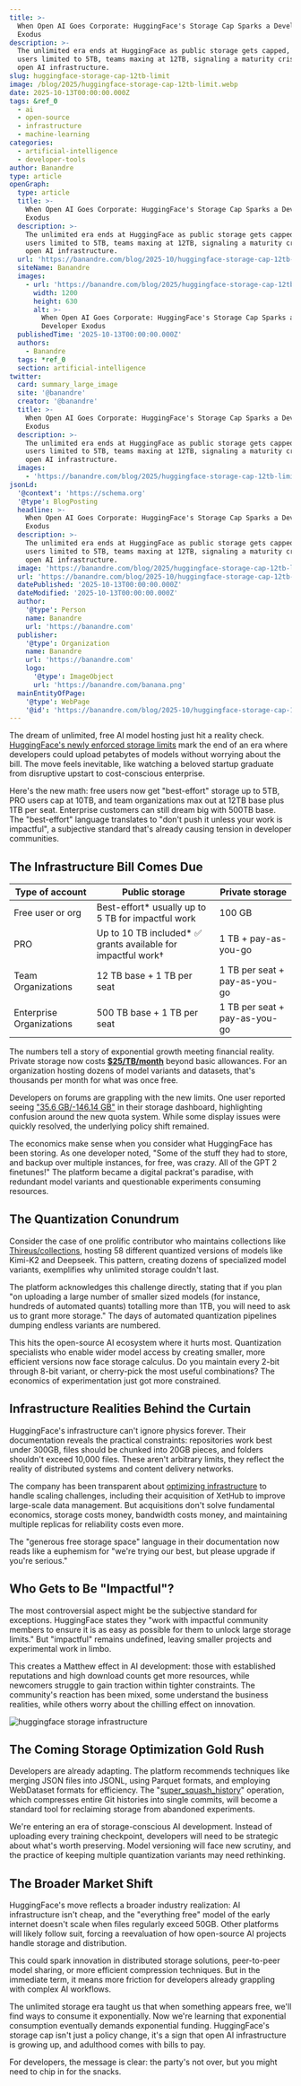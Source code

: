 ```yaml
---
title: >-
  When Open AI Goes Corporate: HuggingFace's Storage Cap Sparks a Developer
  Exodus
description: >-
  The unlimited era ends at HuggingFace as public storage gets capped, free
  users limited to 5TB, teams maxing at 12TB, signaling a maturity crisis in
  open AI infrastructure.
slug: huggingface-storage-cap-12tb-limit
image: /blog/2025/huggingface-storage-cap-12tb-limit.webp
date: 2025-10-13T00:00:00.000Z
tags: &ref_0
  - ai
  - open-source
  - infrastructure
  - machine-learning
categories:
  - artificial-intelligence
  - developer-tools
author: Banandre
type: article
openGraph:
  type: article
  title: >-
    When Open AI Goes Corporate: HuggingFace's Storage Cap Sparks a Developer
    Exodus
  description: >-
    The unlimited era ends at HuggingFace as public storage gets capped, free
    users limited to 5TB, teams maxing at 12TB, signaling a maturity crisis in
    open AI infrastructure.
  url: 'https://banandre.com/blog/2025-10/huggingface-storage-cap-12tb-limit'
  siteName: Banandre
  images:
    - url: 'https://banandre.com/blog/2025/huggingface-storage-cap-12tb-limit.webp'
      width: 1200
      height: 630
      alt: >-
        When Open AI Goes Corporate: HuggingFace's Storage Cap Sparks a
        Developer Exodus
  publishedTime: '2025-10-13T00:00:00.000Z'
  authors:
    - Banandre
  tags: *ref_0
  section: artificial-intelligence
twitter:
  card: summary_large_image
  site: '@banandre'
  creator: '@banandre'
  title: >-
    When Open AI Goes Corporate: HuggingFace's Storage Cap Sparks a Developer
    Exodus
  description: >-
    The unlimited era ends at HuggingFace as public storage gets capped, free
    users limited to 5TB, teams maxing at 12TB, signaling a maturity crisis in
    open AI infrastructure.
  images:
    - 'https://banandre.com/blog/2025/huggingface-storage-cap-12tb-limit.webp'
jsonLd:
  '@context': 'https://schema.org'
  '@type': BlogPosting
  headline: >-
    When Open AI Goes Corporate: HuggingFace's Storage Cap Sparks a Developer
    Exodus
  description: >-
    The unlimited era ends at HuggingFace as public storage gets capped, free
    users limited to 5TB, teams maxing at 12TB, signaling a maturity crisis in
    open AI infrastructure.
  image: 'https://banandre.com/blog/2025/huggingface-storage-cap-12tb-limit.webp'
  url: 'https://banandre.com/blog/2025-10/huggingface-storage-cap-12tb-limit'
  datePublished: '2025-10-13T00:00:00.000Z'
  dateModified: '2025-10-13T00:00:00.000Z'
  author:
    '@type': Person
    name: Banandre
    url: 'https://banandre.com'
  publisher:
    '@type': Organization
    name: Banandre
    url: 'https://banandre.com'
    logo:
      '@type': ImageObject
      url: 'https://banandre.com/banana.png'
  mainEntityOfPage:
    '@type': WebPage
    '@id': 'https://banandre.com/blog/2025-10/huggingface-storage-cap-12tb-limit'
---
```


The dream of unlimited, free AI model hosting just hit a reality check. [HuggingFace's newly enforced storage limits](https://huggingface.co/docs/hub/en/storage-limits) mark the end of an era where developers could upload petabytes of models without worrying about the bill. The move feels inevitable, like watching a beloved startup graduate from disruptive upstart to cost-conscious enterprise.

Here's the new math: free users now get "best-effort" storage up to 5TB, PRO users cap at 10TB, and team organizations max out at 12TB base plus 1TB per seat. Enterprise customers can still dream big with 500TB base. The "best-effort" language translates to "don't push it unless your work is impactful", a subjective standard that's already causing tension in developer communities.

## The Infrastructure Bill Comes Due

| Type of account                   | Public storage                            | Private storage                                       |
|-----------------------------------|---------------------------------------------|--------------------------------------------------------|
| Free user or org                  | Best-effort* usually up to 5 TB for impactful work | 100 GB                                                |
| PRO                              | Up to 10 TB included* ✅ grants available for impactful work† | 1 TB + pay-as-you-go                                  |
| Team Organizations                | 12 TB base + 1 TB per seat                   | 1 TB per seat + pay-as-you-go                         |
| Enterprise Organizations          | 500 TB base + 1 TB per seat                  | 1 TB per seat + pay-as-you-go                         |


The numbers tell a story of exponential growth meeting financial reality. Private storage now costs [**$25/TB/month**](https://huggingface.co/docs/hub/en/storage-limits#pay-as-you-go-price) beyond basic allowances. For an organization hosting dozens of model variants and datasets, that's thousands per month for what was once free.

Developers on forums are grappling with the new limits. One user reported seeing ["35.6 GB/-146.14 GB"](https://discuss.huggingface.co/t/storage-quota-out-of-limit/168966) in their storage dashboard, highlighting confusion around the new quota system. While some display issues were quickly resolved, the underlying policy shift remained.

The economics make sense when you consider what HuggingFace has been storing. As one developer noted, "Some of the stuff they had to store, and backup over multiple instances, for free, was crazy. All of the GPT 2 finetunes!" The platform became a digital packrat's paradise, with redundant model variants and questionable experiments consuming resources.

## The Quantization Conundrum

Consider the case of one prolific contributor who maintains collections like [Thireus/collections](https://huggingface.co/Thireus/collections), hosting 58 different quantized versions of models like Kimi-K2 and Deepseek. This pattern, creating dozens of specialized model variants, exemplifies why unlimited storage couldn't last.

The platform acknowledges this challenge directly, stating that if you plan "on uploading a large number of smaller sized models (for instance, hundreds of automated quants) totalling more than 1TB, you will need to ask us to grant more storage." The days of automated quantization pipelines dumping endless variants are numbered.

This hits the open-source AI ecosystem where it hurts most. Quantization specialists who enable wider model access by creating smaller, more efficient versions now face storage calculus. Do you maintain every 2-bit through 8-bit variant, or cherry-pick the most useful combinations? The economics of experimentation just got more constrained.

## Infrastructure Realities Behind the Curtain

HuggingFace's infrastructure can't ignore physics forever. Their documentation reveals the practical constraints: repositories work best under 300GB, files should be chunked into 20GB pieces, and folders shouldn't exceed 10,000 files. These aren't arbitrary limits, they reflect the reality of distributed systems and content delivery networks.

The company has been transparent about [optimizing infrastructure](https://huggingface.co/blog/xethub-joins-hf) to handle scaling challenges, including their acquisition of XetHub to improve large-scale data management. But acquisitions don't solve fundamental economics, storage costs money, bandwidth costs money, and maintaining multiple replicas for reliability costs even more.

The "generous free storage space" language in their documentation now reads like a euphemism for "we're trying our best, but please upgrade if you're serious."

## Who Gets to Be "Impactful"?

The most controversial aspect might be the subjective standard for exceptions. HuggingFace states they "work with impactful community members to ensure it is as easy as possible for them to unlock large storage limits." But "impactful" remains undefined, leaving smaller projects and experimental work in limbo.

This creates a Matthew effect in AI development: those with established reputations and high download counts get more resources, while newcomers struggle to gain traction within tighter constraints. The community's reaction has been mixed, some understand the business realities, while others worry about the chilling effect on innovation.

![huggingface storage infrastructure](/blog/2025/huggingface-ends-unlimited-public-storage-capping-at-12tb_image.png)

## The Coming Storage Optimization Gold Rush

Developers are already adapting. The platform recommends techniques like merging JSON files into JSONL, using Parquet formats, and employing WebDataset formats for efficiency. The "[super_squash_history](https://huggingface.co/docs/huggingface_hub/main/en/package_reference/hf_api#huggingface_hub.HfApi.super_squash_history)" operation, which compresses entire Git histories into single commits, will become a standard tool for reclaiming storage from abandoned experiments.

We're entering an era of storage-conscious AI development. Instead of uploading every training checkpoint, developers will need to be strategic about what's worth preserving. Model versioning will face new scrutiny, and the practice of keeping multiple quantization variants may need rethinking.

## The Broader Market Shift

HuggingFace's move reflects a broader industry realization: AI infrastructure isn't cheap, and the "everything free" model of the early internet doesn't scale when files regularly exceed 50GB. Other platforms will likely follow suit, forcing a reevaluation of how open-source AI projects handle storage and distribution.

This could spark innovation in distributed storage solutions, peer-to-peer model sharing, or more efficient compression techniques. But in the immediate term, it means more friction for developers already grappling with complex AI workflows.

The unlimited storage era taught us that when something appears free, we'll find ways to consume it exponentially. Now we're learning that exponential consumption eventually demands exponential funding. HuggingFace's storage cap isn't just a policy change, it's a sign that open AI infrastructure is growing up, and adulthood comes with bills to pay.

For developers, the message is clear: the party's not over, but you might need to chip in for the snacks.
